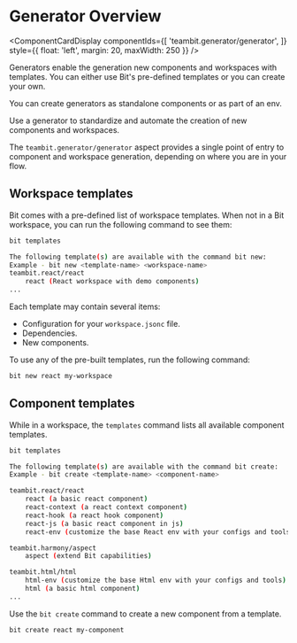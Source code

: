
# Generator Overview

<ComponentCardDisplay componentIds={[
  'teambit.generator/generator',
]} style={{ float: 'left', margin: 20, maxWidth: 250 }} />

Generators enable the generation new components and workspaces with templates. You can either use Bit's pre-defined templates or you can create your own.  

You can create generators as standalone components or as part of an env.

Use a generator to standardize and automate the creation of new components and workspaces.

The `teambit.generator/generator` aspect provides a single point of entry to component and workspace generation, depending on where you are in your flow.

## Workspace templates

Bit comes with a pre-defined list of workspace templates. When not in a Bit workspace, you can run the following command to see them:

```bash
bit templates
```

```bash
The following template(s) are available with the command bit new: 
Example - bit new <template-name> <workspace-name>
teambit.react/react
    react (React workspace with demo components)
...
```

Each template may contain several items:

- Configuration for your `workspace.jsonc` file.
- Dependencies.
- New components.

To use any of the pre-built templates, run the following command:

```bash
bit new react my-workspace
```

## Component templates

While in a workspace, the `templates` command lists all available component templates.

```bash
bit templates
```

```bash
The following template(s) are available with the command bit create:  
Example - bit create <template-name> <component-name>

teambit.react/react
    react (a basic react component)
    react-context (a react context component)
    react-hook (a react hook component)
    react-js (a basic react component in js)
    react-env (customize the base React env with your configs and tools)

teambit.harmony/aspect
    aspect (extend Bit capabilities)

teambit.html/html
    html-env (customize the base Html env with your configs and tools)
    html (a basic html component)
...
```

Use the `bit create` command to create a new component from a template.

```bash
bit create react my-component
```
